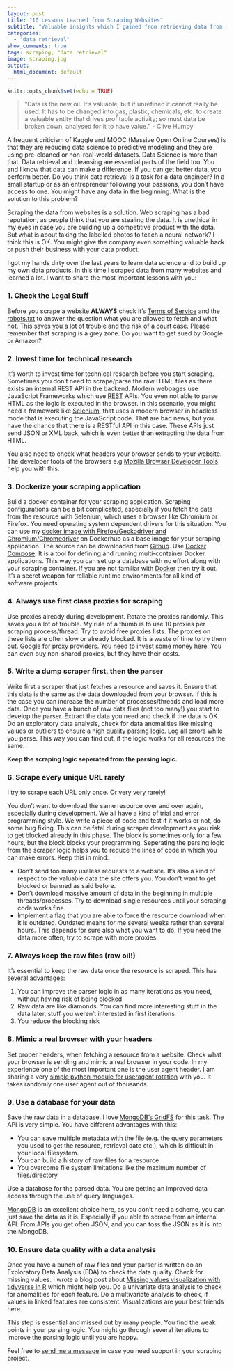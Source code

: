 ```yaml
---
layout: post
title: "10 Lessons Learned from Scraping Websites"
subtitle: "Valuable insights which I gained from retrieving data from many websites over the last years which I want to share with you"
categories:
  - "data retrieval"
show_comments: true
tags: scraping, "data retrieval"
image: scraping.jpg
output:
  html_document: default
---
```


```r
knitr::opts_chunk$set(echo = TRUE)
```

> "Data is the new oil. It's valuable, but if unrefined it cannot really be used. It has to be changed into gas, plastic, chemicals, etc. to create a valuable entity that drives profitable activity; so must data be broken down, analysed for it to have value." - Clive Humby

A frequent criticism of Kaggle and MOOC (Massive Open Online Courses) is that they are reducing data science to predictive modeling and they are using pre-cleaned or non-real-world datasets. Data Science is more than that. Data retrieval and cleansing are essential parts of the field too. You and I know that data can make a difference. If you can get better data, you perform better. Do you think data retrieval is a task for a data engineer? In a small startup or as an entrepreneur following your passions, you don't have access to one. You might have any data in the beginning. What is the solution to this problem? 

Scraping the data from websites is a solution. Web scraping has a bad reputation, as people think that you are stealing the data. It is unethical in my eyes in case you are building up a competitive product with the data. But what is about taking the labelled photos to teach a neural network? I think this is OK. You might give the company even something valuable back or push their business with your data product.

I got my hands dirty over the last years to learn data science and to build up my own data products. In this time I scraped data from many websites and learned a lot. I want to share the most important lessons with you:

### 1. Check the Legal Stuff

Before you scrape a website __ALWAYS__ check it's [Terms of Service](https://en.wikipedia.org/wiki/Terms_of_service) and the  [robots.txt](https://en.wikipedia.org/wiki/Robots_exclusion_standard) to answer the question what you are allowed to fetch and what not. This saves you a lot of trouble and the risk of a court case. Please remember that scraping is a grey zone. Do you want to get sued by Google or Amazon?

### 2. Invest time for technical research

It's worth to invest time for technical research before you start scraping. Sometimes you don't need to scrape/parse the raw HTML files as there exists an internal REST API in the backend. Modern webpages use JavaScript Frameworks which use [REST](https://en.wikipedia.org/wiki/Representational_state_transfer) APIs. You even not able to parse HTML as the logic is executed in the browser. In this scenario, you might need a framework like [Selenium](https://www.seleniumhq.org/), that uses a modern browser in headless mode that is executing the JavaScript code. That are bad news, but you have the chance that there is a RESTful API in this case. These APIs just send JSON or XML back, which is even better than extracting the data from HTML. 

You also need to check what headers your browser sends to your website. The developer tools of the browsers e.g [Mozilla Browser Developer Tools](https://developer.mozilla.org/en-US/docs/Learn/Common_questions/What_are_browser_developer_tools) help you with this.


### 3. Dockerize your scraping application

Build a docker container for your scraping application. Scraping configurations can be a bit complicated, especially if you fetch the data from the resource with Selenium, which uses a browser like Chromium or Firefox. You need operating system dependent drivers for this situation. You can use my [docker image with Firefox/Geckodriver and Chromium/Chromedriver](https://cloud.docker.com/repository/docker/jenslaufer/docker-chromedriver-geckodriver) on Dockerhub as a base image for your scraping application. The source can be downloaded from [Github](https://github.com/jenslaufer/docker-chromedriver-geckodriver). Use [Docker Compose](https://docs.docker.com/compose/): It is a tool for defining and running multi-container Docker applications. This way you can set up a database with no effort along with your scraping container.
If you are not familiar with [Docker](https://github.com) then try it out. It's a secret weapon for reliable runtime environments for all kind of software projects.



### 4. Always use first class proxies for scraping

Use proxies already during development. Rotate the proxies randomly. This saves you a lot of trouble. My rule of a thumb is to use 10 proxies per scraping process/thread. Try to avoid free proxies lists. The proxies on these lists are often slow or already blocked. It is a waste of time to try them out. Google for proxy providers. You need to invest some money here. You can even buy non-shared proxies, but they have their costs.


### 5. Write a dump scraper first, then the parser


Write first a scraper that just fetches a resource and saves it. Ensure that this data is the same as the data downloaded from your browser. If this is the case you can increase the number of processes/threads and load more data. Once you have a bunch of raw data files (not too many!) you start to develop the parser. Extract the data you need and check if the data is OK. Do an exploratory data analysis, check for data anomalities like missing values or outliers to ensure a high quality parsing logic. Log all errors while you parse. This way you can find out, if the logic works for all resources the same. 

__Keep the scraping logic seperated from the parsing logic.__


### 6. Scrape every unique URL rarely

I try to scrape each URL only once. Or very very rarely!

You don't want to download the same resource over and over again, especially during development. We all have a kind of trial and error programming style. We write a piece of code and test if it works or not, do some bug fixing. This can be fatal during scraper development as you risk to get blocked already in this phase. The block is sometimes only for a few hours, but the block blocks your programming. Seperating the parsing logic from the scraper logic helps you to reduce the lines of code in which you can make errors. Keep this in mind:

- Don't send too many useless requests to a website. It's also a kind of respect to the valuable data the site offers you. You don't want to get blocked or banned as said before.
- Don't download massive amount of data in the beginning in multiple threads/processes. Try to download single resources until your scraping code works fine.
- Implement a flag that you are able to force the resource download when it is outdated. Outdated means for me several weeks rather than several hours. This depends for sure also what you want to do. If you need the data more often, try to scrape with more proxies.

### 7. Always keep the raw files (raw oil!)

It's essential to keep the raw data once the resource is scraped. This has several advantages:

1. You can improve the parser logic in as many iterations as you need, without having risk of being blocked
2. Raw data are like diamonds. You can find more interesting stuff in the data later, stuff you weren't interested in first iterations
3. You reduce the blocking risk

### 8. Mimic a real browser with your headers

Set proper headers, when fetching a resource from a website. Check what your browser is sending and mimic a real browser in your code. In my experience one of the most important one is the user agent header. I am sharing a very [simple python module for useragent rotation](https://github.com/jenslaufer/pyuseragents) with you. It takes randomly one user agent out of thousands.

### 9. Use a database for your data

Save the raw data in a database. I love [MongoDB's GridFS](https://docs.mongodb.com/manual/core/gridfs/) for this task. The API is very simple. You have different advantages with this:

- You can save multiple metadata with the file (e.g. the query parameters you used to get the resource, retrieval date etc.), which is difficult in your local filesystem.
- You can build a history of raw files for a resource
- You overcome file system limitations like the maximum number of files/directory

Use a database for the parsed data. You are getting an improved data access through the use of query languages. 

[MongoDB](https://www.mongodb.com/) is an excellent choice here, as you don't need a scheme, you can just save the data as it is. Especially if you able to scrape from an internal API. From APIs you get often JSON, and you can toss the JSON as it is into the MongoDB.

### 10. Ensure data quality with a data analysis

Once you have a bunch of raw files and your parser is written do an Exploratory Data Analysis (EDA) to check the data quality. Check for missing values. I wrote a blog post about [Missing values visualization with tidyverse in R](http://jenslaufer.com/data/analysis/visualize_missing_values_with_ggplot.html) which might help you. Do a univariate data analysis to check for anomalities for each feature. Do a multivariate analysis to check, if values in linked features are consistent. Visualizations are your best friends here.

This step is essential and missed out by many people. You find the weak points in your parsing logic. You might go through several iterations to improve the parsing logic until you are happy.

Feel free to [send me a message](mailto:jenslaufer@gmail.com) in case you need support in your scraping project.